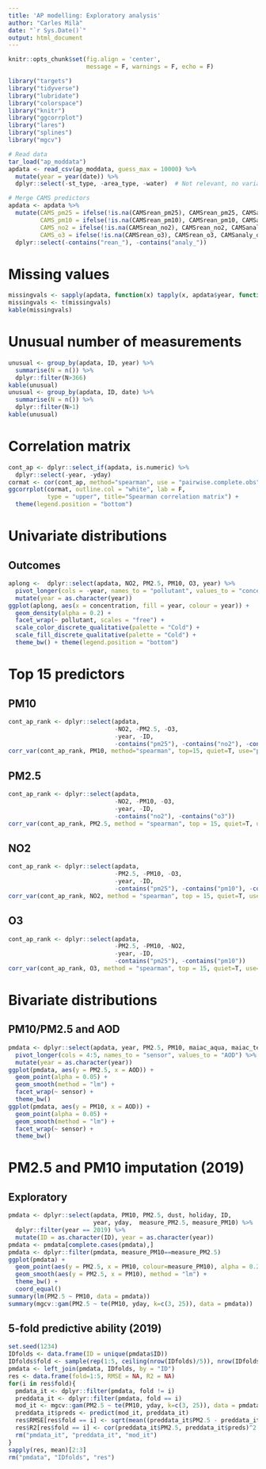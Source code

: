```yaml
---
title: 'AP modelling: Exploratory analysis'
author: "Carles Milà"
date: "`r Sys.Date()`"
output: html_document
---
```


```r
knitr::opts_chunk$set(fig.align = 'center', 
                      message = F, warnings = F, echo = F)

library("targets")
library("tidyverse")
library("lubridate")
library("colorspace")
library("knitr")
library("ggcorrplot")
library("lares")
library("splines")
library("mgcv")
```

```r
# Read data
tar_load("ap_moddata")
apdata <- read_csv(ap_moddata, guess_max = 10000) %>%
  mutate(year = year(date)) %>%
  dplyr::select(-st_type, -area_type, -water)  # Not relevant, no variability

# Merge CAMS predictors
apdata <- apdata %>%
  mutate(CAMS_pm25 = ifelse(!is.na(CAMSrean_pm25), CAMSrean_pm25, CAMSanaly_pm25),
         CAMS_pm10 = ifelse(!is.na(CAMSrean_pm10), CAMSrean_pm10, CAMSanaly_pm10),
         CAMS_no2 = ifelse(!is.na(CAMSrean_no2), CAMSrean_no2, CAMSanaly_no2),
         CAMS_o3 = ifelse(!is.na(CAMSrean_o3), CAMSrean_o3, CAMSanaly_o3)) %>%
  dplyr::select(-contains("rean_"), -contains("analy_"))
```

# Missing values

```r
missingvals <- sapply(apdata, function(x) tapply(x, apdata$year, function(y) sum(is.na(y))))
missingvals <- t(missingvals)
kable(missingvals)
```

# Unusual number of measurements

```r
unusual <- group_by(apdata, ID, year) %>%
  summarise(N = n()) %>% 
  dplyr::filter(N>366)
kable(unusual)
unusual <- group_by(apdata, ID, date) %>%
  summarise(N = n()) %>% 
  dplyr::filter(N>1)
kable(unusual)
```

# Correlation matrix

```r
cont_ap <- dplyr::select_if(apdata, is.numeric) %>%
  dplyr::select(-year, -yday)
cormat <- cor(cont_ap, method="spearman", use = "pairwise.complete.obs")
ggcorrplot(cormat, outline.col = "white", lab = F, 
           type = "upper", title="Spearman correlation matrix") +
  theme(legend.position = "bottom")
```

# Univariate distributions

## Outcomes

```r
aplong <-  dplyr::select(apdata, NO2, PM2.5, PM10, O3, year) %>%
  pivot_longer(cols = -year, names_to = "pollutant", values_to = "concentration") %>%
  mutate(year = as.character(year))
ggplot(aplong, aes(x = concentration, fill = year, colour = year)) +
  geom_density(alpha = 0.2) +
  facet_wrap(~ pollutant, scales = "free") +
  scale_color_discrete_qualitative(palette = "Cold") +
  scale_fill_discrete_qualitative(palette = "Cold") +
  theme_bw() + theme(legend.position = "bottom")
```

# Top 15 predictors

## PM10

```r
cont_ap_rank <- dplyr::select(apdata, 
                              -NO2, -PM2.5, -O3, 
                              -year, -ID,
                              -contains("pm25"), -contains("no2"), -contains("o3"))
corr_var(cont_ap_rank, PM10, method="spearman", top=15, quiet=T, use="pairwise.complete.obs")
```

## PM2.5

```r
cont_ap_rank <- dplyr::select(apdata, 
                              -NO2, -PM10, -O3, 
                              -year, -ID, 
                              -contains("no2"), -contains("o3"))
corr_var(cont_ap_rank, PM2.5, method = "spearman", top = 15, quiet=T, use="pairwise.complete.obs")
```

## NO2

```r
cont_ap_rank <- dplyr::select(apdata, 
                              -PM2.5, -PM10, -O3, 
                              -year, -ID,
                              -contains("pm25"), -contains("pm10"), -contains("o3"))
corr_var(cont_ap_rank, NO2, method = "spearman", top = 15, quiet=T, use="pairwise.complete.obs")
```

## O3

```r
cont_ap_rank <- dplyr::select(apdata, 
                              -PM2.5, -PM10, -NO2, 
                              -year, -ID,
                              -contains("pm25"), -contains("pm10"))
corr_var(cont_ap_rank, O3, method = "spearman", top = 15, quiet=T, use="pairwise.complete.obs")
```

# Bivariate distributions

## PM10/PM2.5 and AOD

```r
pmdata <- dplyr::select(apdata, year, PM2.5, PM10, maiac_aqua, maiac_terra) %>%
  pivot_longer(cols = 4:5, names_to = "sensor", values_to = "AOD") %>%
  mutate(year = as.character(year))
ggplot(pmdata, aes(y = PM2.5, x = AOD)) +
  geom_point(alpha = 0.05) +
  geom_smooth(method = "lm") +
  facet_wrap(~ sensor) +
  theme_bw() 
ggplot(pmdata, aes(y = PM10, x = AOD)) +
  geom_point(alpha = 0.05) +
  geom_smooth(method = "lm") +
  facet_wrap(~ sensor) +
  theme_bw() 
```

# PM2.5 and PM10 imputation (2019)

## Exploratory

```r
pmdata <- dplyr::select(apdata, PM10, PM2.5, dust, holiday, ID, 
                        year, yday,  measure_PM2.5, measure_PM10) %>%
  dplyr::filter(year == 2019) %>%
  mutate(ID = as.character(ID), year = as.character(year))
pmdata <- pmdata[complete.cases(pmdata),]
pmdata <- dplyr::filter(pmdata, measure_PM10==measure_PM2.5)
ggplot(pmdata) +
  geom_point(aes(y = PM2.5, x = PM10, colour=measure_PM10), alpha = 0.2) +
  geom_smooth(aes(y = PM2.5, x = PM10), method = "lm") +
  theme_bw() +
  coord_equal()
summary(lm(PM2.5 ~ PM10, data = pmdata))
summary(mgcv::gam(PM2.5 ~ te(PM10, yday, k=c(3, 25)), data = pmdata))
```

## 5-fold predictive ability (2019)

```r
set.seed(1234)
IDfolds <- data.frame(ID = unique(pmdata$ID))
IDfolds$fold <- sample(rep(1:5, ceiling(nrow(IDfolds)/5)), nrow(IDfolds))
pmdata <- left_join(pmdata, IDfolds, by = "ID")
res <- data.frame(fold=1:5, RMSE = NA, R2 = NA)
for(i in res$fold){
  pmdata_it <- dplyr::filter(pmdata, fold != i)
  preddata_it <- dplyr::filter(pmdata, fold == i)
  mod_it <- mgcv::gam(PM2.5 ~ te(PM10, yday, k=c(3, 25)), data = pmdata_it)
  preddata_it$preds <- predict(mod_it, preddata_it)
  res$RMSE[res$fold == i] <- sqrt(mean((preddata_it$PM2.5 - preddata_it$preds)^2))
  res$R2[res$fold == i] <- cor(preddata_it$PM2.5, preddata_it$preds)^2
  rm("pmdata_it", "preddata_it", "mod_it")
}
sapply(res, mean)[2:3]
rm("pmdata", "IDfolds", "res")
```
